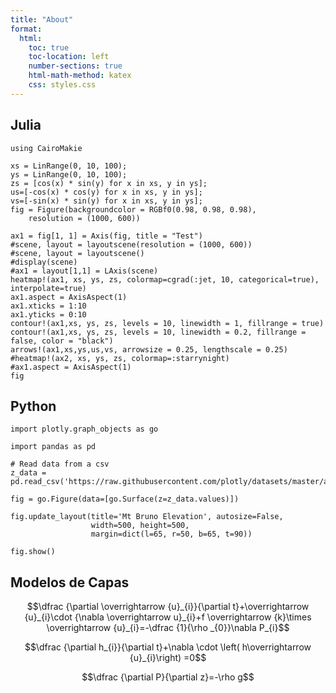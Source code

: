 ```yaml
---
title: "About"
format:
  html:
    toc: true
    toc-location: left
    number-sections: true
    html-math-method: katex
    css: styles.css
---
```

::: {.panel-tabset}
## Julia

```.julia
using CairoMakie

xs = LinRange(0, 10, 100);
ys = LinRange(0, 10, 100);
zs = [cos(x) * sin(y) for x in xs, y in ys];
us=[-cos(x) * cos(y) for x in xs, y in ys];
vs=[-sin(x) * sin(y) for x in xs, y in ys];
fig = Figure(backgroundcolor = RGBf0(0.98, 0.98, 0.98),
    resolution = (1000, 600))

ax1 = fig[1, 1] = Axis(fig, title = "Test")
#scene, layout = layoutscene(resolution = (1000, 600))
#scene, layout = layoutscene()
#display(scene)
#ax1 = layout[1,1] = LAxis(scene)
heatmap!(ax1, xs, ys, zs, colormap=cgrad(:jet, 10, categorical=true), interpolate=true)
ax1.aspect = AxisAspect(1)
ax1.xticks = 1:10
ax1.yticks = 0:10
contour!(ax1,xs, ys, zs, levels = 10, linewidth = 1, fillrange = true)
contour!(ax1,xs, ys, zs, levels = 10, linewidth = 0.2, fillrange = false, color = "black")
arrows!(ax1,xs,ys,us,vs, arrowsize = 0.25, lengthscale = 0.25)
#heatmap!(ax2, xs, ys, zs, colormap=:starrynight)
#ax1.aspect = AxisAspect(1)
fig
```

## Python

```.python
import plotly.graph_objects as go

import pandas as pd

# Read data from a csv
z_data = pd.read_csv('https://raw.githubusercontent.com/plotly/datasets/master/api_docs/mt_bruno_elevation.csv')

fig = go.Figure(data=[go.Surface(z=z_data.values)])

fig.update_layout(title='Mt Bruno Elevation', autosize=False,
                  width=500, height=500,
                  margin=dict(l=65, r=50, b=65, t=90))

fig.show()
```

:::

## Modelos de Capas

$$\dfrac {\partial \overrightarrow {u}_{i}}{\partial t}+\overrightarrow {u}_{i}\cdot {\nabla  \overrightarrow u}_{i}+f  \overrightarrow {k}\times \overrightarrow {u}_{i}=-\dfrac {1}{\rho _{0}}\nabla P_{i}$$



$$\dfrac {\partial h_{i}}{\partial t}+\nabla \cdot \left( h\overrightarrow {u}_{i}\right) =0$$

$$\dfrac {\partial P}{\partial z}=-\rho g$$
